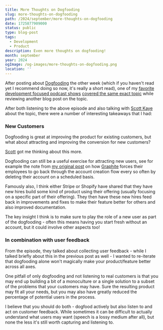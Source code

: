 ```yaml
---
title: More Thoughts on Dogfooding
slug: more-thoughts-on-dogfooding
path: /2024/september/more-thoughts-on-dogfooding
date: 1725877909000
status: public
type: blog-post
tags:
  - Development
  - Product
description: Even more thoughts on dogfooding!
month: september
year: 2024
ogImage: /og-images/more-thoughts-on-dogfooding.png
location: ''
---
```



After posting about [Dogfooding](/2024/august/dogfooding) the other week (which if you haven't read yet I recommend doing so now, it's really a short read), one of my [favorite development focused podcast shows](https://runtimerundown.com/) [covered the same exact topic](https://runtimerundown.com/episodes/dogfooding) while reviewing another blog post on the topic.

After both listening to the above episode and also talking with [Scott Kaye](https://scottykaye.com/) about the topic, there were a number of interesting takeaways that I had:

### New Customers

Dogfooding is great at improving the product for existing customers, but what about attracting and improving the conversion for new customers?

[Scott](https://scottykaye.com/) got me thinking about this more.

Dogfooding can still be a useful exercise for attracting new users, see for example the note from [my original post](/2024/august/dogfooding) on how [Graphite](https://graphite.dev) forces their employees to go back through the account creation flow every so often by deleting their account on a scheduled basis.

Famously also, I think either Stripe or Shopify have shared that they have new hires build some kind of product using their offering (usually focusing on a specific part of their offering). They then have these new hires feed back in improvements and fixes to make their feature better for others and also improved documentation.

The key insight I think is to make sure to play the role of a new user as part of the dogfooding - often this means having you start fresh without an account, but it could involve other aspects too!

### In combination with user feedback

From the episode, they talked about collecting user feedback - while I talked briefly about this in the previous post as well - I wanted to re-iterate that dogfooding alone won't magically make your product/feature better across all axes.

One pitfall of only dogfooding and not listening to real customers is that you may end up building a bit of a monoculture or a single solution to a subset of the problems that your customers may have. Sure the resulting product may fit all your needs, but you may also have greatly reduced the percentage of potential users in the process.

I believe that you should do both - dogfood actively but also listen to and act on customer feedback. While sometimes it can be difficult to actually understand what users may want (speech is a lossy medium after all), but none the less it's still worth capturing and listening to.


